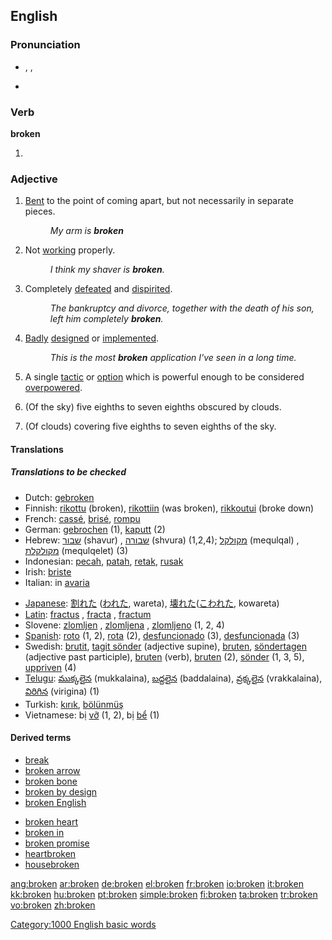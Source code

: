 {{see|Broken}}
{{wikipedia|Broken (disambiguation)}}
==English==

{{rank|follow|chance|happened|641|broken|trouble|die|arm}}

===Pronunciation===
*{{AHD|brōk'ən}}, {{IPA|/ˈbrəʊkən/}}, {{SAMPA|/"br@Uk@n/}}
*{{audio|en-us-broken.ogg|Audio (US)}}
*:{{rhymes|əʊkən}}

===Verb===
'''broken'''

# {{past participle of|[[break]]}}

===Adjective===
{{en-adj}}

# [[bent|Bent]] to the point of coming apart, but not necessarily in separate pieces.
#: ''My arm is '''broken'''''
# Not [[working]] properly.
#: ''I think my shaver is '''broken'''.''
# Completely [[defeated]] and [[dispirited]].
#: ''The bankruptcy and divorce, together with the death of his son, left him completely '''broken'''.''
# {{context|software|colloquial}} [[badly|Badly]] [[designed]] or [[implemented]].
#: ''This is the most '''broken''' application I've seen in a long time.''
# {{sports}} A single [[tactic]] or [[option]] which is powerful enough to be considered [[overpowered]].
# {{meteorology}} (Of the sky) five eighths to seven eighths obscured by clouds.
# {{meteorology}} (Of clouds) covering five eighths to seven eighths of the sky.

====Translations====

=====Translations to be checked=====
{{rfc-trans}}
{{trans-top|Translations to be checked}}
*Dutch: [[gebroken]]
*Finnish: [[rikottu]] (broken), [[rikottiin]] (was broken), [[rikkoutui]] (broke down)
*French: [[cassé]], [[brisé]], [[rompu]]
*German: [[gebrochen]] (1), [[kaputt]] (2)
*Hebrew: [[שבור]] (shavur) {{m}}, [[שבורה]] (shvura) {{f}} (1,2,4); [[מקולקל]] (mequlqal) {{m}}, [[מקולקלת]] (mequlqelet) {{f}} (3)
*Indonesian: [[pecah]], [[patah]], [[retak]], [[rusak]]
*Irish: [[briste]]
*Italian: in [[avaria]]
{{trans-mid}}
*[[Japanese]]: [[割れた]] ([[われた]], wareta), [[壊れた]]([[こわれた]], kowareta)
*[[Latin]]: [[fractus]] {{m}}, [[fracta]] {{f}}, [[fractum]] {{n}}
*Slovene: [[zlomljen]] {{m}}, [[zlomljena]] {{f}}, [[zlomljeno]] {{n}} (1, 2, 4)
*[[Spanish]]: [[roto]] {{m}} (1, 2), [[rota]] {{f}} (2), [[desfuncionado]] {{m}} (3), [[desfuncionada]] {{f}} (3)
*Swedish: [[brutit]], [[tagit sönder]] (adjective supine), [[bruten]], [[söndertagen]] (adjective past participle), [[bruten]] (verb), [[bruten]] (2), [[sönder]] (1, 3, 5), [[uppriven]] (4)
*[[Telugu]]: [[ముక్కలైన]] (mukkalaina), [[బద్దలైన]] (baddalaina), [[వ్రక్కలైన]] (vrakkalaina), [[విరిగిన]] (virigina) (1)
*Turkish: [[kırık]], [[bölünmüş]]
*Vietnamese: bị [[vỡ]] (1, 2), bị [[bể]] (1)
{{trans-bottom}}

====Derived terms====
{{top2}}
*[[break]]
*[[broken arrow]]
*[[broken bone]]
*[[broken by design]]
*[[broken English]]
{{mid2}}
*[[broken heart]]
*[[broken in]]
*[[broken promise]]
*[[heartbroken]]
*[[housebroken]]
{{bottom}}

[[Category:1000 English basic words]]

[[ang:broken]]
[[ar:broken]]
[[de:broken]]
[[el:broken]]
[[fr:broken]]
[[io:broken]]
[[it:broken]]
[[kk:broken]]
[[hu:broken]]
[[pt:broken]]
[[simple:broken]]
[[fi:broken]]
[[ta:broken]]
[[tr:broken]]
[[vo:broken]]
[[zh:broken]]